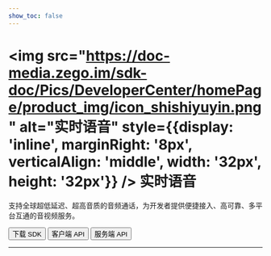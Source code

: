 ```yaml
---
show_toc: false
---
```


# <img src="https://doc-media.zego.im/sdk-doc/Pics/DeveloperCenter/homePage/product_img/icon_shishiyuyin.png" alt="实时语音" style={{display: 'inline', marginRight: '8px', verticalAlign: 'middle', width: '32px', height: '32px'}} /> 实时语音

支持全球超低延迟、超高音质的音频通话，为开发者提供便捷接入、高可靠、多平台互通的音视频服务。

<Button primary-color="NavyBlue" target="_blank" href="./../client-sdk/download-sdk.mdx">下载 SDK</Button>
<Button primary-color="NavyBlue" target="_blank" href="/real-time-voice-api/overview">客户端 API</Button>
<Button primary-color="NavyBlue" target="_blank" href="/real-time-voice-server/api-reference/overview">服务端 API</Button>

---

<Steps titleSite="h3">
  <Step title="产品介绍" icon="https://doc-media.zego.im/sdk-doc/Pics/Express/overview_catalog/icon_documentation_jianjie.png">
    <FeatureList
      features={        [
                {
                        "title": "概述",
                        "link": "/real-time-voice-android-kotlin/introduction/overview"
                },
                {
                        "title": "产品功能",
                        "link": "/real-time-voice-android-kotlin/introduction/product-feature-list"
                }
        ]}
    />
  </Step>
  <Step title="参考文档" icon="https://doc-media.zego.im/sdk-doc/Pics/Express/overview_catalog/icon_documentation_cankaowendang.png">
    <FeatureList
      features={      [
            {
                  "title": "客户端 API",
                  "link": "/real-time-voice-api/overview"
            },
            {
                  "title": "服务端 API",
                  "link": "/real-time-voice-server/api-reference/overview"
            },
            {
                  "title": "常见错误码",
                  "link": "/real-time-voice-ios/client-sdk/error-code"
            },
            {
                  "title": "常见问题",
                  "link": "/faq/overview"
            }
      ]}
    />
  </Step>
</Steps>